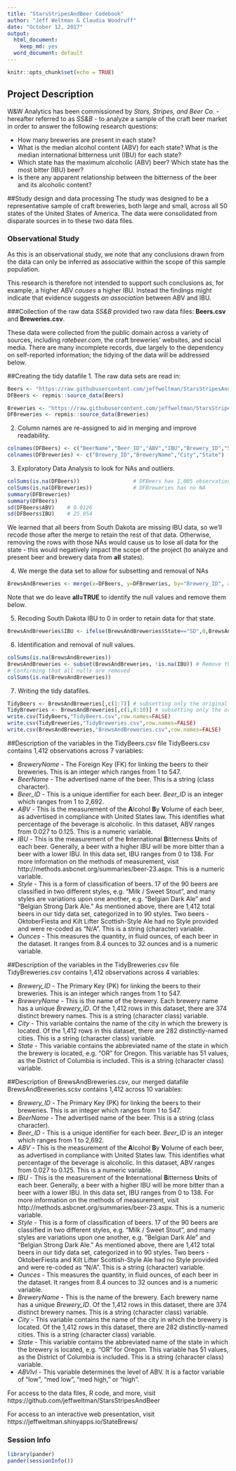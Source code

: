 ```yaml
---
title: "StarsStripesAndBeer Codebook"
author: "Jeff Weltman & Claudia Woodruff"
date: "October 12, 2017"
output:
  html_document:
    keep_md: yes
  word_document: default
---
```


```r
knitr::opts_chunk$set(echo = TRUE)
```

## Project Description
W&W Analytics has been commissioned by *Stars, Stripes, and Beer Co.* - hereafter referred to as *SS&B* - to analyze a sample of the craft beer market in order to answer the following research questions:

* How many breweries are present in each state?
* What is the median alcohol content (ABV) for each state? What is the median international bitterness unit (IBU) for each state?
* Which state has the maximum alcoholic (ABV) beer? Which state has the most bitter (IBU) beer?
* Is there any apparent relationship between the bitterness of the beer and its alcoholic content?

##Study design and data processing
The study was designed to be a representative sample of craft breweries, both large and small, across all 50 states of the United States of America. The data were consolidated from disparate sources in to these two data files.

### Observational Study
As this is an observational study, we note that any conclusions drawn from the data can only be inferred as associative within the scope of this sample population. 

This research is therefore not intended to support such conclusions as, for example, a higher ABV *causes* a higher IBU. Instead the findings might indicate that evidence suggests *an association* between ABV and IBU.

###Collection of the raw data
*SS&B* provided two raw data files: **Beers.csv** and **Breweries.csv**. 

These data were collected from the public domain across a variety of sources, including *ratebeer.com*, the craft breweries' websites, and social media. There are many incomplete records, due largely to the dependency on self-reported information; the tidying of the data will be addressed below.

##Creating the tidy datafile
1. The raw data sets are read in:
```r
Beers <- "https://raw.githubusercontent.com/jeffweltman/StarsStripesAndBeer/master/Raw/Beers.csv" 
DFBeers <- repmis::source_data(Beers)

Breweries <- "https://raw.githubusercontent.com/jeffweltman/StarsStripesAndBeer/master/Raw/Breweries.csv"
DFBreweries <- repmis::source_data(Breweries)
```

2. Column names are re-assigned to aid in merging and improve readability.
```r
colnames(DFBeers) <- c("BeerName","Beer_ID","ABV","IBU","Brewery_ID","Style","Ounces")
colnames(DFBreweries) <- c("Brewery_ID","BreweryName","City","State")
```

3. Exploratory Data Analysis to look for NAs and outliers.
```r
colSums(is.na(DFBeers))                 # DFBeers has 1,005 observations with IBU of NA 
colSums(is.na(DFBreweries))             # DFBreweries has no NA
summary(DFBreweries)
summary(DFBeers)
sd(DFBeers$ABV)    # 0.0126
sd(DFBeers$IBU)    # 25.954
```
We learned that all beers from South Dakota are missing IBU data, so we'll recode those after the merge to retain the rest of that data. Otherwise, removing the rows with those NAs would cause us to lose all data for the state - this would negatively impact the scope of the project (to analyze and present beer and brewery data from **all** states).

4. We merge the data set to allow for subsetting and removal of NAs
```r
BrewsAndBreweries <- merge(x=DFBeers, y=DFBreweries, by="Brewery_ID", all=TRUE)
```
Note that we do leave **all=TRUE** to identify the null values and remove them below.

5. Recoding South Dakota IBU to 0 in order to retain data for that state.
```r
BrewsAndBreweries$IBU <- ifelse(BrewsAndBreweries$State=="SD",0,BrewsAndBreweries$IBU) 
```

6. Identification and removal of null values.
```r
colSums(is.na(BrewsAndBreweries))
BrewsAndBreweries <- subset(BrewsAndBreweries, !is.na(IBU)) # Remove them
# Confirming that all nulls are removed
colSums(is.na(BrewsAndBreweries))
```

7. Writing the tidy datafiles.
```r
TidyBeers <- BrewsAndBreweries[,c(1:7)] # subsetting only the original columns
TidyBreweries <- BrewsAndBreweries[,c(1,8:10)] # subsetting only the original columns
write.csv(TidyBeers,"TidyBeers.csv",row.names=FALSE)
write.csv(TidyBreweries,"TidyBreweries.csv",row.names=FALSE)
write.csv(BrewsAndBreweries,"BrewsAndBreweries.csv",row.names=FALSE) 
```

##Description of the variables in the TidyBeers.csv file
TidyBeers.csv contains 1,412 observations across 7 variables:

* *BreweryName* - The Foreign Key (FK) for linking the beers to their breweries. This is an integer which ranges from 1 to 547.
* *BeerName* - The advertised name of the beer. This is a string (class character).
* *Beer_ID* - This is a unique identifier for each beer. *Beer_ID* is an integer which ranges from 1 to 2,692.
* *ABV* - This is the measurement of the **A**lcohol **B**y **V**olume of each beer, as advertised in compliance with United States law. This identifies what percentage of the beverage is alcoholic. In this dataset, ABV ranges from 0.027 to 0.125. This is a numeric variable.
* *IBU* - This is the measurement of the **I**nternational **B**itterness **U**nits of each beer. Generally, a beer with a higher IBU will be more bitter than a beer with a lower IBU. In this data set, IBU ranges from 0 to 138. For more information on the methods of measurement, visit http://methods.asbcnet.org/summaries/beer-23.aspx. This is a numeric variable.
* *Style* - This is a form of classification of beers. 17 of the 90 beers are classified in two different styles, e.g. "Milk / Sweet Stout", and many styles are variations upon one another, e.g. "Belgian Dark Ale" and "Belgian Strong Dark Ale." As mentioned above, there are 1,412 total beers in our tidy data set, categorized in to 90 styles. Two beers - OktoberFiesta and Kilt Lifter Scottish-Style Ale had no Style provided and were re-coded as "N/A". This is a string (character) variable.
* *Ounces* - This measures the quantity, in fluid ounces, of each beer in the dataset. It ranges from 8.4 ounces to 32 ounces and is a numeric variable.

##Description of the variables in the TidyBreweries.csv file
TidyBreweries.csv contains 1,412 observations across 4 variables:

* *Brewery_ID* - The Primary Key (PK) for linking the beers to their breweries. This is an integer which ranges from 1 to 547.
* *BreweryName* - This is the name of the brewery. Each brewery name has a unique *Brewery_ID*. Of the 1,412 rows in this dataset, there are 374 distinct brewery names. This is a string (character class) variable.
* *City* - This variable contains the name of the city in which the brewery is located. Of the 1,412 rows in this dataset, there are 282 distinctly-named cities. This is a string (character class) variable.
* *State* - This variable contains the abbreviated name of the state in which the brewery is located, e.g. "OR" for Oregon. This variable has 51 values, as the District of Columbia is included. This is a string (character class) variable.

##Description of BrewsAndBreweries.csv, our merged datafile
BrewsAndBreweries.scsv contains 1,412 across 10 variables:

* *Brewery_ID* - The Primary Key (PK) for linking the beers to their breweries. This is an integer which ranges from 1 to 547.
* *BeerName* - The advertised name of the beer. This is a string (class character).
* *Beer_ID* - This is a unique identifier for each beer. *Beer_ID* is an integer which ranges from 1 to 2,692.
* *ABV* - This is the measurement of the **A**lcohol **B**y **V**olume of each beer, as advertised in compliance with United States law. This identifies what percentage of the beverage is alcoholic. In this dataset, ABV ranges from 0.027 to 0.125. This is a numeric variable.
* *IBU* - This is the measurement of the **I**nternational **B**itterness **U**nits of each beer. Generally, a beer with a higher IBU will be more bitter than a beer with a lower IBU. In this data set, IBU ranges from 0 to 138. For more information on the methods of measurement, visit http://methods.asbcnet.org/summaries/beer-23.aspx. This is a numeric variable.
* *Style* - This is a form of classification of beers. 17 of the 90 beers are classified in two different styles, e.g. "Milk / Sweet Stout", and many styles are variations upon one another, e.g. "Belgian Dark Ale" and "Belgian Strong Dark Ale." As mentioned above, there are 1,412 total beers in our tidy data set, categorized in to 90 styles. Two beers - OktoberFiesta and Kilt Lifter Scottish-Style Ale had no Style provided and were re-coded as "N/A". This is a string (character) variable.
* *Ounces* - This measures the quantity, in fluid ounces, of each beer in the dataset. It ranges from 8.4 ounces to 32 ounces and is a numeric variable.
* *BreweryName* - This is the name of the brewery. Each brewery name has a unique *Brewery_ID*. Of the 1,412 rows in this dataset, there are 374 distinct brewery names. This is a string (character class) variable.
* *City* - This variable contains the name of the city in which the brewery is located. Of the 1,412 rows in this dataset, there are 282 distinctly-named cities. This is a string (character class) variable.
* *State* - This variable contains the abbreviated name of the state in which the brewery is located, e.g. "OR" for Oregon. This variable has 51 values, as the District of Columbia is included. This is a string (character class) variable.
* *ABVlvl* - This variable determines the level of ABV. It is a factor variable of "low", "med low", "med high," or "high".

For access to the data files, R code, and more, visit https://github.com/jeffweltman/StarsStripesAndBeer

For access to an interactive web presentation, visit https://jeffweltman.shinyapps.io/StateBrews/

### Session Info
```r
library(pander)
pander(sessionInfo())
```
